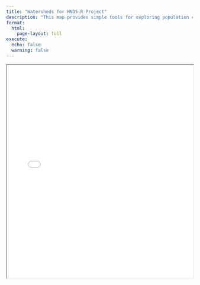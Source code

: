 ```yaml
---
title: "Watersheds for HNDS-R Project"
description: "This map provides simple tools for exploring population change across HUC10 watersheds and 100-year intervals. For visualization purposes, estimates are log-transformed and normalized. You can also see the mean room count for each interval by hovering your mouse over the watershed polygon."
format: 
  html:
    page-layout: full
execute:
  echo: false
  warning: false
---
```


:::::: {.column-page-inset}
<iframe style="width:100%; height:575px;" src="plotly-map-only.html"></iframe> 
::::::